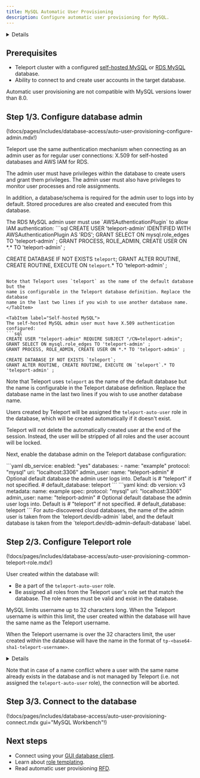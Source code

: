 ```yaml
---
title: MySQL Automatic User Provisioning 
description: Configure automatic user provisioning for MySQL.
---
```


<Details
  title="Version warning"
  opened={true}
  scope={["oss", "enterprise"]}
  scopeOnly={true}
  min="14.1"
>
  Automatic user provisioning for MySQL is available starting from Teleport
  14.1.
</Details>

## Prerequisites

- Teleport cluster with a configured [self-hosted MySQL](../guides/mysql-self-hosted.mdx)
  or [RDS MySQL](../guides/rds.mdx) database.
- Ability to connect to and create user accounts in the target database.

<Admonition type="note" title="Supported versions">
Automatic user provisioning are not compatible with MySQL versions lower than
8.0.
</Admonition>

## Step 1/3. Configure database admin

(!docs/pages/includes/database-access/auto-user-provisioning-configure-admin.mdx!)

Teleport use the same authentication mechanism when connecting as an admin user
as for regular user connections: X.509 for self-hosted databases and AWS IAM
for RDS.

The admin user must have privileges within the database to create users and
grant them privileges. The admin user must also have privileges to monitor user
processes and role assignments.

In addition, a database/schema is required for the admin user to logs into by
default. Stored procedures are also created and executed from this database.

<Tabs>
<TabItem label="RDS MySQL">
The RDS MySQL admin user must use `AWSAuthenticationPlugin` to allow IAM
authentication:
```sql
CREATE USER 'teleport-admin' IDENTIFIED WITH AWSAuthenticationPlugin AS 'RDS';
GRANT SELECT ON mysql.role_edges TO 'teleport-admin' ;
GRANT PROCESS, ROLE_ADMIN, CREATE USER ON *.* TO 'teleport-admin' ;

CREATE DATABASE IF NOT EXISTS `teleport`;
GRANT ALTER ROUTINE, CREATE ROUTINE, EXECUTE ON `teleport`.* TO 'teleport-admin' ;
```

Note that Teleport uses `teleport` as the name of the default database but the
name is configurable in the Teleport database definition. Replace the database
name in the last two lines if you wish to use another database name.
</TabItem>

<TabItem label="Self-hosted MySQL">
The self-hosted MySQL admin user must have X.509 authentication configured:
```sql
CREATE USER "teleport-admin" REQUIRE SUBJECT "/CN=teleport-admin";
GRANT SELECT ON mysql.role_edges TO 'teleport-admin' ;
GRANT PROCESS, ROLE_ADMIN, CREATE USER ON *.* TO 'teleport-admin' ;

CREATE DATABASE IF NOT EXISTS `teleport`;
GRANT ALTER ROUTINE, CREATE ROUTINE, EXECUTE ON `teleport`.* TO 'teleport-admin' ;
```

Note that Teleport uses `teleport` as the name of the default database but the
name is configurable in the Teleport database definition. Replace the database
name in the last two lines if you wish to use another database name.

</TabItem>
</Tabs>

Users created by Teleport will be assigned the `teleport-auto-user` role in the
database, which will be created automatically if it doesn't exist.

Teleport will not delete the automatically created user at the end of the
session. Instead, the user will be stripped of all roles and the user account
will be locked.

Next, enable the database admin on the Teleport database configuration:

<Tabs>
<TabItem label="Static config">
```yaml
db_service:
  enabled: "yes"
  databases:
  - name: "example"
    protocol: "mysql"
    uri: "localhost:3306"
    admin_user:
      name: "teleport-admin"
      # Optional default database the admin user logs into. Default is
      # "teleport" if not specified.
      # default_database: teleport
```
</TabItem>
<TabItem label="Dynamic resource">
```yaml
kind: db
version: v3
metadata:
  name: example
spec:
  protocol: "mysql"
  uri: "localhost:3306"
  admin_user:
    name: "teleport-admin"
    # Optional default database the admin user logs into. Default is
    # "teleport" if not specified.
    # default_database: teleport
```
</TabItem>
</Tabs>

<Admonition type="tip" title="Auto-discovered databases">
For auto-discovered cloud databases, the name of the admin user is taken from
the `teleport.dev/db-admin` label, and the default database is taken from the
`teleport.dev/db-admin-default-database` label.
</Admonition>

## Step 2/3. Configure Teleport role

(!docs/pages/includes/database-access/auto-user-provisioning-common-teleport-role.mdx!)

User created within the database will:

- Be a part of the `teleport-auto-user` role.
- Be assigned all roles from the Teleport user's role set that match the database.
  The role names must be valid and exist in the database.

MySQL limits username up to 32 characters long. When the Teleport username is
within this limit, the user created within the database will have the same name
as the Teleport username.

When the Teleport username is over the 32 characters limit, the user created
within the database will have the name in the format of
`tp-<base64-sha1-teleport-username>`.

<Details title="Tracking the name mapping">
The original Teleport username will be saved as user attributes within the
databases.

An user-auto-provisioned database session can find its own user attributes by:
```sql
SELECT * FROM INFORMATION_SCHEMA.USER_ATTRIBUTES WHERE CONCAT(USER, '@', HOST) = current_user(); 
```

Database admins can also search a particular Teleport username by:
```sql
SELECT * FROM INFORMATION_SCHEMA.USER_ATTRIBUTES WHERE ATTRIBUTE->"$.user" = "teleport-user-name";
```

In addition, the "hashed" in-database name will be set as `db_user` for
database queries in the Teleport Audit Logs, when the Teleport username is over
32 characters.
</Details>

Note that in case of a name conflict where a user with the same name already
exists in the database and is not managed by Teleport (i.e. not assigned the
`teleport-auto-user` role), the connection will be aborted.

## Step 3/3. Connect to the database

(!docs/pages/includes/database-access/auto-user-provisioning-connect.mdx gui="MySQL Workbench"!)

## Next steps

- Connect using your [GUI database client](../../connect-your-client/gui-clients.mdx).
- Learn about [role templating](../../access-controls/guides/role-templates.mdx#interpolation-rules).
- Read automatic user provisioning [RFD](https://github.com/gravitational/teleport/blob/master/rfd/0113-automatic-database-users.md).

